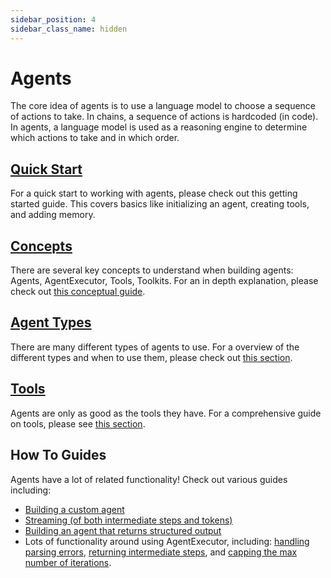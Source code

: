```yaml
---
sidebar_position: 4
sidebar_class_name: hidden
---
```


# Agents

The core idea of agents is to use a language model to choose a sequence of actions to take.
In chains, a sequence of actions is hardcoded (in code). In agents, a language model is used as a reasoning engine to determine which actions to take and in which order.

## [Quick Start](/docs/modules/agents/quick_start)

For a quick start to working with agents, please check out this getting started guide. This covers basics like initializing an agent, creating tools, and adding memory.

## [Concepts](/docs/modules/agents/concepts)

There are several key concepts to understand when building agents: Agents, AgentExecutor, Tools, Toolkits.
For an in depth explanation, please check out [this conceptual guide](/docs/modules/agents/concepts).

## [Agent Types](/docs/modules/agents/agent_types/)

There are many different types of agents to use. For a overview of the different types and when to use them, please check out [this section](/docs/modules/agents/agent_types/).

## [Tools](/docs/modules/agents/tools)

Agents are only as good as the tools they have. For a comprehensive guide on tools, please see [this section](/docs/modules/agents/tools).

## How To Guides

Agents have a lot of related functionality! Check out various guides including:

- [Building a custom agent](/docs/modules/agents/how_to/custom_agent)
- [Streaming (of both intermediate steps and tokens)](/docs/modules/agents/how_to/streaming)
- [Building an agent that returns structured output](/docs/modules/agents/how_to/agent_structured)
- Lots of functionality around using AgentExecutor, including: [handling parsing errors](/docs/modules/agents/how_to/handle_parsing_errors), [returning intermediate steps](/docs/modules/agents/how_to/intermediate_steps), and [capping the max number of iterations](/docs/modules/agents/how_to/max_iterations).
